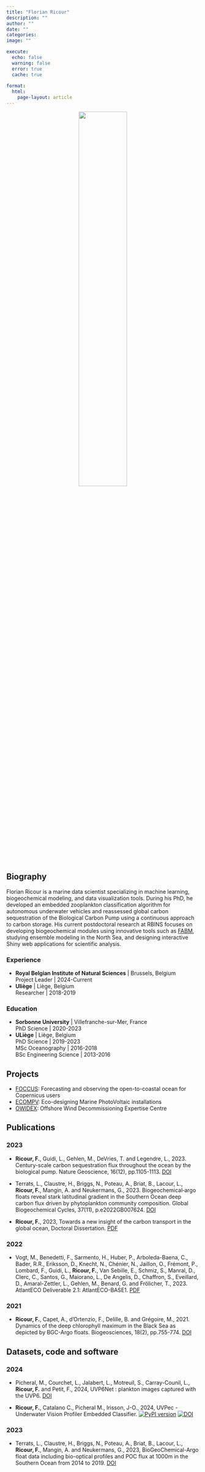 ```yaml
---
title: "Florian Ricour"
description: ""
author: ""
date: ""
categories: 
image: ""

execute:
  echo: false
  warning: false
  error: true
  cache: true
  
format: 
  html:
    page-layout: article
---
```


<div style="text-align: center;">
  ![](../../../images/FR.jpg){width=50%}
</div>

## Biography
Florian Ricour is a marine data scientist specializing in machine learning, biogeochemical modeling, and data visualization tools. During his PhD, he developed an embedded zooplankton classification algorithm for autonomous underwater vehicles and reassessed global carbon sequestration of the Biological Carbon Pump using a continuous approach to carbon storage. His current postdoctoral research at RBINS focuses on developing biogeochemical modules using innovative tools such as [FABM](https://github.com/fabm-model/fabm), studying ensemble modeling in the North Sea, and designing interactive Shiny web applications for scientific analysis.

### Experience
- **Royal Belgian Institute of Natural Sciences** | Brussels, Belgium <br>
  Project Leader | 2024-Current
- **Uliège** | Liège, Belgium <br>
  Researcher | 2018-2019

### Education
- **Sorbonne University** | Villefranche-sur-Mer, France <br>
  PhD Science | 2020-2023 <br>
- **ULiège** | Liège, Belgium <br>
  PhD Science | 2019-2023 <br>
  MSc Oceanography | 2016-2018 <br>
  BSc Engineering Science | 2013-2016

## Projects
- [FOCCUS](/projects/FOCCUS): Forecasting and observing the open-to-coastal ocean for Copernicus users
- [ECOMPV](/projects/ECOMPV): Eco-designing Marine PhotoVoltaic installations
- [OWIDEX](/projects/OWIDEX): Offshore Wind Decommissioning Expertise Centre

## Publications <!-- Harvard citation style -->

### 2023

- **Ricour, F.**, Guidi, L., Gehlen, M., DeVries, T. and Legendre, L., 2023. Century-scale carbon sequestration flux throughout the ocean by the biological pump. Nature Geoscience, 16(12), pp.1105-1113. [DOI](https://doi.org/10.1038/s41561-023-01318-9)

- Terrats, L., Claustre, H., Briggs, N., Poteau, A., Briat, B., Lacour, L., **Ricour, F.**, Mangin, A. and Neukermans, G., 2023. Biogeochemical‐argo floats reveal stark latitudinal gradient in the Southern Ocean deep carbon flux driven by phytoplankton community composition. Global Biogeochemical Cycles, 37(11), p.e2022GB007624. [DOI](https://doi.org/10.1029/2022GB007624)

- **Ricour, F.**, 2023, Towards a new insight of the carbon transport in the global ocean, Doctoral Dissertation. [PDF](https://orbi.uliege.be/handle/2268/304539)

### 2022

- Vogt, M., Benedetti, F., Sarmento, H., Huber, P., Arboleda-Baena, C., Bader, R.R., Eriksson, D., Knecht, N., Chénier, N., Jaillon, O., Frémont, P., Lombard, F., Guidi, L., **Ricour, F.**, Van Sebille, E., Schmiz, S., Manral, D., Clerc, C., Santos, G., Maiorano, L., De Angelis, D., Chaffron, S., Eveillard, D., Amaral-Zettler, L., Gehlen, M., Benard, G. and Frölicher, T., 2023. AtlantECO Deliverable 2.1: AtlantECO-BASE1. [PDF](https://orbi.uliege.be/bitstream/2268/304961/1/AtlantECO_Deliverable_D2.1.pdf)

### 2021

- **Ricour, F.**, Capet, A., d'Ortenzio, F., Delille, B. and Grégoire, M., 2021. Dynamics of the deep chlorophyll maximum in the Black Sea as depicted by BGC-Argo floats. Biogeosciences, 18(2), pp.755-774. [DOI](https://doi.org/10.5194/bg-18-755-2021, 2021)

## Datasets, code and software

### 2024

- Picheral, M., Courchet, L., Jalabert, L., Motreuil, S., Carray-Counil, L., **Ricour, F.** and Petit, F., 2024, UVP6Net : plankton images captured with the UVP6. [DOI](https://doi.org/10.17882/101948)

- **Ricour, F.**, Catalano C., Picheral M., Irisson, J-O., 2024, UVPec - Underwater Vision Profiler Embedded Classifier. 
[![PyPI version](https://badge.fury.io/py/uvpec.svg)](https://badge.fury.io/py/uvpec) [![DOI](https://zenodo.org/badge/DOI/10.5281/zenodo.3566012.svg)](https://zenodo.org/records/10694204)

### 2023

- Terrats, L., Claustre, H., Briggs, N., Poteau, A., Briat, B., Lacour, L., **Ricour, F.**, Mangin, A. and Neukermans, G., 2023, BioGeoChemical-Argo float data including bio-optical profiles and POC flux at 1000m in the Southern Ocean from 2014 to 2019. [DOI](https://doi.org/10.17882/94676)
